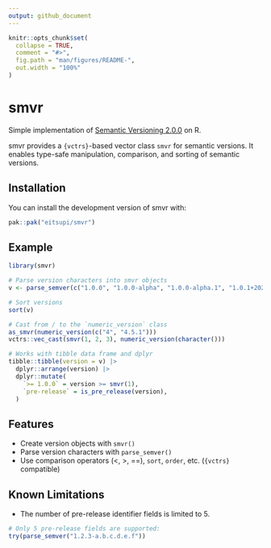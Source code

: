 ```yaml
---
output: github_document
---
```


<!-- README.md is generated from README.Rmd. Please edit that file -->

```r
knitr::opts_chunk$set(
  collapse = TRUE,
  comment = "#>",
  fig.path = "man/figures/README-",
  out.width = "100%"
)
```

# smvr

<!-- badges: start -->
<!-- badges: end -->

Simple implementation of [Semantic Versioning 2.0.0](https://semver.org/) on R.

smvr provides a `{vctrs}`-based vector class `smvr` for semantic versions.
It enables type-safe manipulation, comparison, and sorting of semantic versions.

## Installation

You can install the development version of smvr with:

```r
pak::pak("eitsupi/smvr")
```

## Example

```r
library(smvr)

# Parse version characters into smvr objects
v <- parse_semver(c("1.0.0", "1.0.0-alpha", "1.0.0-alpha.1", "1.0.1+20250621", "0.9.0"))

# Sort versions
sort(v)

# Cast from / to the `numeric_version` class
as_smvr(numeric_version(c("4", "4.5.1")))
vctrs::vec_cast(smvr(1, 2, 3), numeric_version(character()))

# Works with tibble data frame and dplyr
tibble::tibble(version = v) |>
  dplyr::arrange(version) |>
  dplyr::mutate(
    `>= 1.0.0` = version >= smvr(1),
    `pre-release` = is_pre_release(version),
  )
```

## Features

- Create version objects with `smvr()`
- Parse version characters with `parse_semver()`
- Use comparison operators (<, >, ==), `sort`, `order`, etc. (`{vctrs}` compatible)

## Known Limitations

- The number of pre-release identifier fields is limited to 5.

```r
# Only 5 pre-release fields are supported:
try(parse_semver("1.2.3-a.b.c.d.e.f"))
```
